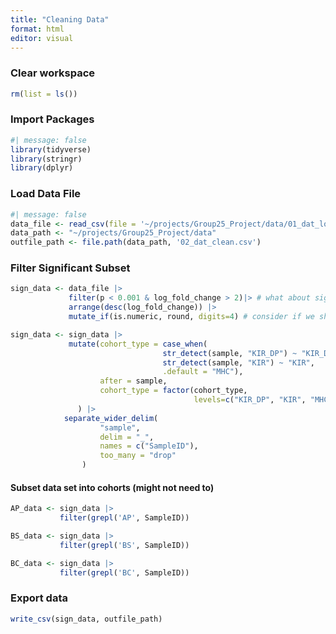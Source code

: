 ```yaml
---
title: "Cleaning Data"
format: html
editor: visual
---
```


### Clear workspace

```r
rm(list = ls())
```

### Import Packages

```r
#| message: false
library(tidyverse)
library(stringr)
library(dplyr)
```

### Load Data File

```r
#| message: false
data_file <- read_csv(file = '~/projects/Group25_Project/data/01_dat_load.csv')
data_path <- "~/projects/Group25_Project/data"
outfile_path <- file.path(data_path, '02_dat_clean.csv')
```

### Filter Significant Subset

```r
sign_data <- data_file |>
             filter(p < 0.001 & log_fold_change > 2)|> # what about sign. negative change?
             arrange(desc(log_fold_change)) |>
             mutate_if(is.numeric, round, digits=4) # consider if we should round (p-value)
```

```r
sign_data <- sign_data |>
             mutate(cohort_type = case_when(
                                  str_detect(sample, "KIR_DP") ~ "KIR_DP",
                                  str_detect(sample, "KIR") ~ "KIR",
                                  .default = "MHC"),  
                    after = sample,
                    cohort_type = factor(cohort_type,
                                         levels=c("KIR_DP", "KIR", "MHC"))
               ) |>
            separate_wider_delim(
                    "sample",
                    delim = "_",
                    names = c("SampleID"),
                    too_many = "drop"
                )


```

#### Subset data set into cohorts (might not need to)

```r
AP_data <- sign_data |>
           filter(grepl('AP', SampleID))

BS_data <- sign_data |>
           filter(grepl('BS', SampleID))

BC_data <- sign_data |>
           filter(grepl('BC', SampleID))
```

### Export data

```r
write_csv(sign_data, outfile_path)
```
